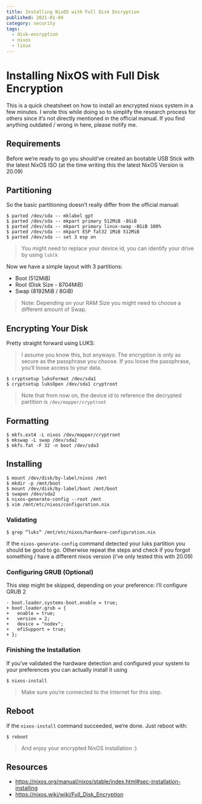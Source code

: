 ```yaml
---
title: Installing NixOS with Full Disk Encryption
published: 2021-01-04
category: security
tags:
  - disk-encryption
  - nixos
  - linux
---
```


# Installing NixOS with Full Disk Encryption
This is a quick cheatsheet on how to install an encrypted nixos system in a few minutes. I wrote this while doing so to simplify the research process for others since it‘s not directly mentioned in the official manual. If you find anything outdated / wrong in here, please notify me.

## Requirements
Before we‘re ready to go you should‘ve created an bootable USB Stick with the latest NixOS ISO (at the time writing this the latest NixOS Version is 20.09)

## Partitioning
So the basic partitioning doesn’t really differ from the official manual:
```
$ parted /dev/sda -- mklabel gpt
$ parted /dev/sda -- mkpart primary 512MiB -8GiB
$ parted /dev/sda -- mkpart primary linux-swap -8GiB 100%
$ parted /dev/sda -- mkpart ESP fat32 1MiB 512MiB
$ parted /dev/sda -- set 3 esp on
```

> You might need to replace your device id, you can identify your drive by using  `lsblk`   

Now we have a simple layout with 3 partitions:
* Boot (512MiB)
* Root (Disk Size - 8704MiB)
* Swap (8192MiB / 8GiB)

> Note: Depending on your RAM Size you might need to choose a different amount of Swap.  

## Encrypting Your Disk
Pretty straight forward using LUKS:

> I assume you know this, but anyways: The encryption is only as secure as the passphrase you choose. If you loose the passphrase, you‘ll loose access to your data.  

```
$ cryptsetup luksFormat /dev/sda1
$ cryptsetup luksOpen /dev/sda1 cryptroot
```

> Note that from now on, the device id to reference the decrypted partition is `/dev/mapper/cryptroot`  

## Formatting
```
$ mkfs.ext4 -L nixos /dev/mapper/cryptroot
$ mkswap -L swap /dev/sda2
$ mkfs.fat -F 32 -n boot /dev/sda3
```

## Installing
```
$ mount /dev/disk/by-label/nixos /mnt
$ mkdir -p /mnt/boot
$ mount /dev/disk/by-label/boot /mnt/boot
$ swapon /dev/sda2
$ nixos-generate-config --root /mnt
$ vim /mnt/etc/nixos/configuration.nix
```

### Validating
```
$ grep “luks“ /mnt/etc/nixos/hardware-configuration.nix
```

If the `nixos-generate-config` command detected your luks partition you should be good to go. Otherwise repeat the steps and check if you forgot something / have a different nixos version (i‘ve only tested this with 20.09)

### Configuring GRUB (Optional)
This step might be skipped, depending on your preference: I‘ll configure GRUB 2

```
- boot.loader.systems-boot.enable = true;
+ boot.loader.grub = {
+   enable = true;
+   version = 2;
+   device = "nodev";
+   efiSupport = true;
+ };
```

### Finishing the Installation
If you‘ve validated the hardware detection and configured your system to your preferences you can actually install it using

```
$ nixos-install
```

> Make sure you‘re connected to the Internet for this step.  

## Reboot
If the  `nixos-install`  command succeeded, we‘re done. Just reboot with:

```
$ reboot
```

> And enjoy your encrypted NixOS installation :)  

## Resources
* https://nixos.org/manual/nixos/stable/index.html#sec-installation-installing
* https://nixos.wiki/wiki/Full_Disk_Encryption